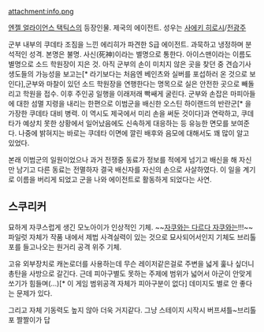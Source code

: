 attachment:info.png

[[엔젤 얼라이언스 택틱스]]의 등장인물.
제국의 에이전트. 성우는 [[사에키 히로시]]/[[전광주]]

군부 내부의 쿠데타 조짐을 느낀 에리히가 파견한 S급 에이전트. 과묵하고 냉정하며 분석적인 성격.
본명은 불명. 사신(死神)이라는 별명으로 통한다. 아이스맨이라는 이름도 별명으로 소드 학원장이 지은 것.
아직 군부의 손이 미치지 않은 곳을 찾던 중 견습기사생도들의 가능성을 보고는[* 라기보다는 처음엔 베인츠와 실버를 포섭하러 온 것으로 보인다],군부와 마찰이 있던 소드 학원장을 연행한다는 명목으로 실은 안전한 곳으로 빼돌리고 학원을 접수. 이후 주인공 일행을 이래저래 빡쌔게 굴린다.
군부와 손잡은 마피아들에 대한 섬멸 지령을 내리는 한편으로 이범군을 배신한 오스틴 하이랜드의 반란군[* 을 가장한 쿠데타 대비 병력. 이 역시도 제국에서 미리 손을 써둔 것이다]과 연락하고, 쿠데타가 예상치 못한 상황에서 일어났음에도 신속하게 대응하는 등 유능한 면모를 보여준다. 나중에 밝혀지는 바로는 쿠데타 이면에 깔린 배후와 음모에 대해서도 꽤 많이 알고 있었다.

본래 이범군의 일원이었으나 과거 전쟁중 동료가 정보를 적에게 넘기고 배신을 해 자신만 남기고 다른 동료는 전멸하자 결국 배신자를 자신의 손으로 사살하였다. 이 일을 계기로 이름을 버리게 되었고 군을 나와 에이전트로 활동하게 되었다는 사연.

== 스쿠리커 ==
묘하게 자쿠스럽게 생긴 모노아이가 인상적인 기체. ~~[[자쿠와는 다르다 자쿠와는]]!!!~~
파일럿 자체가 작품 내에서 제법 사격실력이 있는 것으로 묘사되어서인지 기체도 브리톨포를 들고나오는 원거리 공격 위주 기체.

고유 외부장치로 캐논로더를 사용하는데 무슨 레이저같은걸로 주변을 넓게 훑나 싶더니 총탄을 사방으로 갈긴다.
근데 피아구별도 못하는 주제에 범위가 넓어서 아군이 안맞게 쏘기가 힘들며(...)[* 이 게임 범위공격 자체가 피아구분이 없다] 데미지도 별로 안 좋다는 문제가 있다.

그리고 자체 기동력도 높지 않아 더욱 거지같다. 그냥 스테이지 시작시 버프셔틀~브리톨포 짤짤이가 답
